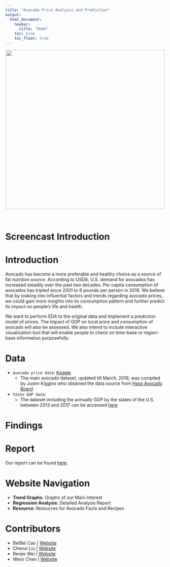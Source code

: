 ```yaml
---
title: "Avocado Price Analysis and Prediction"
output: 
  html_document:
    navbar:
      title: "Home"
    toc: true
    toc_float: true
---
```


<center>

![](image\homepaage.png){width=500px}
</center>

<br>

# Screencast Introduction


# Introduction
Avocado has become a more preferable and healthy choice as a source of fat nutrition source. According to USDA, U.S. demand for avocados has increased steadily over the past two decades. Per capita consumption of avocados has tripled since 2001 to 8 pounds per person in 2018. We believe that by looking into influential factors and trends regarding avocado prices, we could gain more insights into its consumption pattern and further predict its impact on people's life and health. 

We want to perform EDA to the original data and implement a prediction model of prices. The impact of GDP on local price and consumption of avocado will also be assessed. We also intend to include interactive visualization tool that will enable people to check on time-base or region-base information purposefully.  

# Data
* `Avocado price data`: [Kaggle](https://www.kaggle.com/neuromusic/avocado-prices) 
  + The main avocado dataset, updated till March, 2018, was compiled by Justin Kiggins who obtained the data source from [Hass Avocado Board](https://hassavocadoboard.com/)
* `State GDP data`: 
  + The dataset including the annually GDP by the states of the U.S. between 2013 and 2017 can be accessed [here](https://www.kaggle.com/solorzano/gdp-per-capita-in-us-states?select=bea-gdp-by-state.csv)


# Findings


# Report
Our report can be found [here](report.html).


# Website Navigation
- **Trend Graphs**: Graphs of our Main Interest
- **Regression Analysis**: Detailed Analysis Report
- **Resource**: Resources for Avocado Facts and Recipes

# Contributors
- BeiBei Cao | [Website](https://bc2918.github.io/)
- Chenxi Liu | [Website](https://chenxi-liu233.github.io/)
- Renjie Wei | [Website](https://mefimefi.github.io//)
- Weixi Chen | [Website](https://wc2750.github.io/)